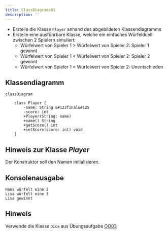 ```yaml
---
title: ClassDiagrams01
description: ''
---
```



- Erstelle die Klasse `Player` anhand des abgebildeten Klassendiagramms
- Erstelle eine ausführbare Klasse, welche ein einfaches Würfelduell zwischen 2
  Spielern simuliert:
  - Würfelwert von Spieler 1 > Würfelwert von Spieler 2: Spieler 1 gewinnt
  - Würfelwert von Spieler 1 < Würfelwert von Spieler 2: Spieler 2 gewinnt
  - Würfelwert von Spieler 1 = Würfelwert von Spieler 2: Unentschieden

## Klassendiagramm

```mermaid
classDiagram

    class Player {
        -name: String &#123final&#125
        -score: int
        +Player(String: name)
        +name() String
        +getScore() int
        +setScore(score: int) void
    }
```

## Hinweis zur Klasse _Player_

Der Konstruktor soll den Namen initialisieren.

## Konsolenausgabe

```console
Hans würfelt eine 2
Lisa würfelt eine 3
Lisa gewinnt
```

## Hinweis

Verwende die Klasse `Dice` aus Übungsaufgabe [OO03](../oo/oo03)

<Exercise pullRequest="36" branchSuffix="class-diagrams/01" />
